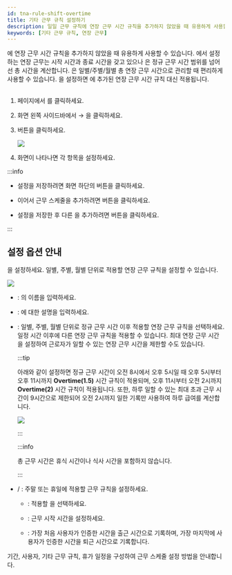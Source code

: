 ```yaml
---
id: tna-rule-shift-overtime
title: 기타 근무 규칙 설정하기
description: 일일 근무 규칙에 연장 근무 시간 규칙을 추가하지 않았을 때 유용하게 사용할 수 있는 기타 근무 규칙 추가 방법을 안내합니다.
keywords: [기타 근무 규칙, 연장 근무]
---
```


<Cmd sid='tab.shift' product='2' className='normal' />에 연장 근무 시간 규칙을 추가하지 않았을 때 유용하게 사용할 수 있습니다. <Cmd sid='tab.shift' product='2' className='normal' />에서 설정하는 연장 근무는 시작 시간과 종료 시간을 갖고 있으나 <Cmd sid='rule.rule' product='2' className='normal' />은 정규 근무 시간 범위를 넘어선 총 시간을 계산합니다. <Cmd sid='rule.rule' product='2' className='normal' />은 일별/주별/월별 총 연장 근무 시간으로 관리할 때 편리하게 사용할 수 있습니다. <Cmd sid='rule.rule' product='2' className='normal' />을 설정하면 <Cmd sid='tab.shift' product='2' className='normal' />에 추가된 연장 근무 시간 규칙 대신 적용됩니다.

## <Cmd sid='rule.addRule' product='2' className='bold' />

1. <Cmd sid='shell.header.launcher' /> 페이지에서 <Cmd sid='shell.header.tna' />를 클릭하세요.

1. 화면 왼쪽 사이드바에서 <Cmd sid='tab.shift' product='2' /> → <Cmd sid='rule.rule' product='2' />을 클릭하세요.

1. <Cmd sid='rule.addRule' product='2' /> 버튼을 클릭하세요.

    <Image src='/img/biostarx-tna-shift-overtime.png' />

1. <Cmd sid='rule.addRule' product='2' /> 화면이 나타나면 각 항목을 설정하세요.

:::info

* 설정을 저장하려면 화면 하단의 <Cmd sid='button.apply' product='2' /> 버튼을 클릭하세요.

* 이어서 근무 스케줄을 추가하려면 <Cmd sid='payCode.applyAndAddShift' product='2' /> 버튼을 클릭하세요.

* 설정을 저장한 후 다른 <Cmd sid='rule.rule' product='2' />을 추가하려면 <Cmd sid='ta.apply_add_another' product='2' /> 버튼을 클릭하세요.

:::

## 설정 옵션 안내

<Cmd sid='rule.rule' product='2' className='normal' />을 설정하세요. 일별, 주별, 월별 단위로 적용할 연장 근무 규칙을 설정할 수 있습니다.

<Image src='/img/biostarx-tna-shift-overtime-adding.png' />

* <Cmd sid='form.name' product='2' />: <Cmd sid='rule.rule' product='2' className='normal' />의 이름을 입력하세요.

* <Cmd sid='form.description' product='2' />: <Cmd sid='rule.rule' product='2' className='normal' />에 대한 설명을 입력하세요.

* <Cmd sid='rule.overtime' product='2' />: 일별, 주별, 월별 단위로 정규 근무 시간 이후 적용할 연장 근무 규칙을 선택하세요. 일정 시간 이후에 다른 연장 근무 규칙을 적용할 수 있습니다. 최대 연장 근무 시간을 설정하여 근로자가 일할 수 있는 연장 근무 시간을 제한할 수도 있습니다.

  :::tip

  아래와 같이 설정하면 정규 근무 시간이 오전 8시에서 오후 5시일 때 오후 5시부터 오후 11시까지 **Overtime(1.5)** 시간 규칙이 적용되며, 오후 11시부터 오전 2시까지 **Overtime(2)** 시간 규칙이 적용됩니다. 또한, 하루 일할 수 있는 최대 초과 근무 시간이 9시간으로 제한되어 오전 2시까지 일한 기록만 사용하여 하루 급여를 계산합니다.

  <Image src='/img/biostarx-tna-shift-overtime-example.png' />

  :::

  :::info

  총 근무 시간은 휴식 시간이나 식사 시간을 포함하지 않습니다.

  :::

* <Cmd sid='rule.weekendOvertime' product='2' /> / <Cmd sid='rule.holidayOvertime' product='2' />: 주말 또는 휴일에 적용할 근무 규칙을 설정하세요.

  * <Cmd sid='payCode.payCode' product='2' />: 적용할 <Cmd sid='tab.payCode' product='2' className='normal' />을 선택하세요.

  * <Cmd sid='shift.dayStartTime' product='2' />: 근무 시작 시간을 설정하세요.

  * <Cmd sid='rule.firstInLastOut' product='2' />: 가장 처음 사용자가 인증한 시간을 출근 시간으로 기록하며, 가장 마지막에 사용자가 인증한 시간을 퇴근 시간으로 기록합니다.


<NextStep>
<NextItem to='tna-rule-schedule'>

기간, 사용자, 기타 근무 규칙, 휴가 일정을 구성하여 근무 스케줄 설정 방법을 안내합니다.

</NextItem>
</NextStep>